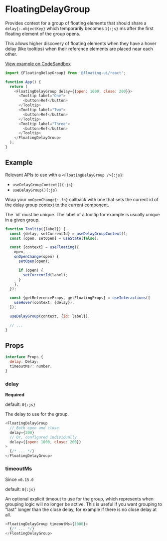 # FloatingDelayGroup

Provides context for a group of floating elements that should
share a `delay{:.objectKey}` which temporarily becomes `1{:js}`
ms after the first floating element of the group opens.

This allows higher discovery of floating elements when they have
a hover delay (like tooltips) when their reference elements are
placed near each other.

[View example on CodeSandbox](https://codesandbox.io/s/clever-aryabhata-yq3xyc?file=/src/Group.tsx)

```js
import {FloatingDelayGroup} from '@floating-ui/react';

function App() {
  return (
    <FloatingDelayGroup delay={{open: 1000, close: 200}}>
      <Tooltip label="One">
        <button>Ref</button>
      </Tooltip>
      <Tooltip label="Two">
        <button>Ref</button>
      </Tooltip>
      <Tooltip label="Three">
        <button>Ref</button>
      </Tooltip>
    </FloatingDelayGroup>
  );
}
```

## Example

Relevant APIs to use with a `<FloatingDelayGroup />{:js}`:

- `useDelayGroupContext(){:js}`
- `useDelayGroup(){:js}`

Wrap your `onOpenChange{:.fn}` callback with one that sets the
current id of the delay group context to the current component.

<Notice>
  The `id` must be unique. The label of a tooltip for example is
  usually unique in a given group.
</Notice>

```js {2,11,17,20} /delay/
function Tooltip({label}) {
  const {delay, setCurrentId} = useDelayGroupContext();
  const [open, setOpen] = useState(false);

  const {context} = useFloating({
    open,
    onOpenChange(open) {
      setOpen(open);

      if (open) {
        setCurrentId(label);
      }
    },
  });

  const {getReferenceProps, getFloatingProps} = useInteractions([
    useHover(context, {delay}),
  ]);

  useDelayGroup(context, {id: label});

  // ...
}
```

## Props

```js
interface Props {
  delay: Delay;
  timeoutMs?: number;
}
```

### delay

**Required**

default: `0{:js}`

The delay to use for the group.

```js
<FloatingDelayGroup
  // Both open and close
  delay={200}
  // Or, configured individually
  delay={{open: 1000, close: 200}}
>
  {/* ... */}
</FloatingDelayGroup>
```

### timeoutMs

<Notice type="version">Since `v0.15.0`</Notice>

default: `0{:js}`

An optional explicit timeout to use for the group, which
represents when grouping logic will no longer be active. This is
useful if you want grouping to "last" longer than the close
delay, for example if there is no close delay at all.

```js
<FloatingDelayGroup timeoutMs={1000}>
  {/* ... */}
</FloatingDelayGroup>
```
